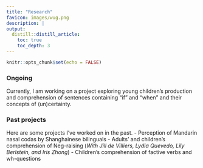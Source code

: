 ```yaml
---
title: "Research"
favicon: images/wug.png
description: |
output:
  distill::distill_article:
    toc: true
    toc_depth: 3
---
```


```r
knitr::opts_chunk$set(echo = FALSE)
```

### Ongoing

Currently, I am working on a project exploring young children's production and comprehension of sentences containing "if" and "when" and their concepts of (un)certainty.

### Past projects

Here are some projects I've worked on in the past.
- Perception of Mandarin nasal codas by Shanghainese bilinguals
- Adults' and children's comprehension of Neg-raising (*With Jill de Villiers, Lydia Quevedo, Lily Berlstein, and Iris Zhong*)
- Children's comprehension of factive verbs and wh-questions

